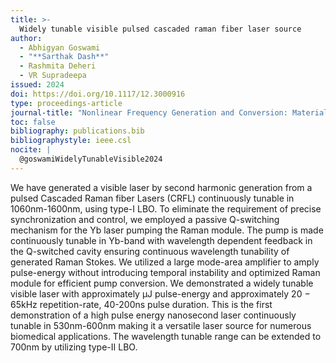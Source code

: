 ```yaml
---
title: >-
  Widely tunable visible pulsed cascaded raman fiber laser source
author:
  - Abhigyan Goswami
  - "**Sarthak Dash**"
  - Rashmita Deheri
  - VR Supradeepa
issued: 2024
doi: https://doi.org/10.1117/12.3000916
type: proceedings-article
journal-title: "Nonlinear Frequency Generation and Conversion: Materials and Devices XXIII"
toc: false
bibliography: publications.bib
bibliographystyle: ieee.csl
nocite: |
  @goswamiWidelyTunableVisible2024
---
```


:::{.callout-tip collapse="true" title="Citation" icon="false"}
::: {#refs}
:::
:::

:::{.callout-note collapse="false" title="Abstract"}
We have generated a visible laser by second harmonic generation from a pulsed Cascaded Raman fiber Lasers (CRFL) continuously tunable in 1060nm-1600nm, using type-I LBO. To eliminate the requirement of precise synchronization and control, we employed a passive Q-switching mechanism for the Yb laser pumping the Raman module. The pump is made continuously tunable in Yb-band with wavelength dependent feedback in the Q-switched cavity ensuring continuous wavelength tunability of generated Raman Stokes. We utilized a large mode-area amplifier to amply pulse-energy without introducing temporal instability and optimized Raman module for efficient pump conversion. We demonstrated a widely tunable visible laser with approximately μJ pulse-energy and approximately 20 − 65kHz repetition-rate, 40-200ns pulse duration. This is the first demonstration of a high pulse energy nanosecond laser continuously tunable in 530nm-600nm making it a versatile laser source for numerous biomedical applications. The wavelength tunable range can be extended to 700nm by utilizing type-II LBO.
:::
